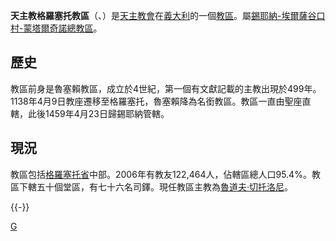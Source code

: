 {{noteTA
|G1=地名
|1=zh-cn:格罗塞托; zh-tw:格羅塞托; zh-hk:哥錫圖;
}}
{{Infobox diocese
|name =格羅塞托
|jurisdiction = 教區
|latin = Dioecesis Grossetana
|local = 
|border = catholic
|image = Italy Tuscany Diocese map Grosseto.svg
|image_size = 
|image_alt = 
|caption = 教區範圍
|image2 =716GrossetoDuomo.JPG
|caption2 =聖老楞佐主教座堂
|location = 義大利
|rite = 羅馬禮
|territory = 格羅塞托省中部
|population =122,464
|patron =[[聖老楞佐|聖老楞佐]]
|province = 錫耶納-埃爾薩谷口村-蒙塔爾奇諾
|established =1138年
|cathedral = 聖老楞佐主教座堂
|co-cathedral =
|leadership = 主教 
|website =[http://www.diocesi.grosseto.it/ 官方網頁]
|pope =  
|patriarch= 
|metropolitan =
|ordinary = 魯道夫·切托洛尼
|coadjutor archbishop = 
|coadjutor bishop = 
|auxiliary = 
|emeritus = }}

'''天主教格羅塞托教區'''（{{lang-la|Dioecesis Grossetana}}、{{lang-it|Diocesi di Grosseto}}）是[[天主教會|天主教會]]在[[義大利|義大利]]的一個[[教區|教區]]。屬[[天主教錫耶納-埃爾薩谷口村-蒙塔爾奇諾總教區|錫耶納-埃爾薩谷口村-蒙塔爾奇諾總教區]]。

==歷史==
教區前身是魯塞賴教區，成立於4世紀，第一個有文獻記載的主教出現於499年。1138年4月9日教座遷移至格羅塞托，魯塞賴降為名銜教區。教區一直由聖座直轄，此後1459年4月23日歸錫耶納管轄。

==現況==
教區包括[[格羅塞托省|格羅塞托省]]中部。2006年有教友122,464人，佔轄區總人口95.4%。教區下轄五十個堂區，有七十六名司鐸。現任教區主教為[[魯道夫·切托洛尼|魯道夫·切托洛尼]]。

{{-}}
{{意大利天主教教區}}

[[Category:義大利天主教教區|G]]